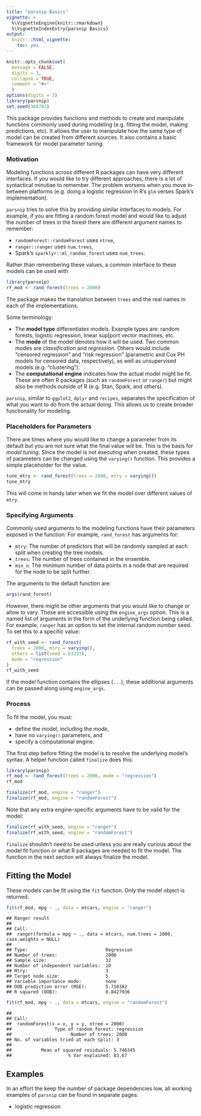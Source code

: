 ```yaml
---
title: "parsnip Basics"
vignette: >
  %\VignetteEngine{knitr::rmarkdown}
  %\VignetteIndexEntry{parsnip Basics}
output:
  knitr:::html_vignette:
    toc: yes
---
```


```r
knitr::opts_chunk$set(
  message = FALSE,
  digits = 3,
  collapse = TRUE,
  comment = "#>"
  )
options(digits = 3)
library(parsnip)
set.seed(368783)
```


This package provides functions and methods to create and manipulate functions commonly used during modeling (e.g. fitting the model, making predictions, etc). It allows the user to manipulate how the same type of model can be created from different sources. It also contains a basic framework for model parameter tuning. 


### Motivation

Modeling functions across different R packages can have very different interfaces. If you would like to try different approaches, there is a lot of syntactical minutiae to remember. The problem worsens when you move in-between platforms (e.g. doing a logistic regression in R's `glm` verses Spark's implementation). 

`parsnip` tries to solve this by providing similar interfaces to models. For example, if you are fitting a random forest model and would like to adjust the number of trees in the forest there are different argument names to remember:

* `randomForest::randomForest` uses `ntree`,
* `ranger::ranger` uses `num.trees`,  
* Spark's `sparklyr::ml_random_forest` uses `num_trees`.

Rather than remembering these values, a common interface to these models can be used with

```r
library(parsnip)
rf_mod <- rand_forest(trees = 2000)
``` 

The package makes the translation between `trees` and the real names in each of the implementations. 

Some terminology:

* The **model type** differentiates models. Example types are: random forests, logistic regression, linear sup[port vector machines, etc. 
* The **mode** of the model denotes how it will be used. Two common modes are _classification_ and _regression_. Others would include "censored regression" and "risk regression" (parametric and Cox PH models for censored data, respectively), as well as unsupervised models (e.g. "clustering"). 
* The **computational engine** indicates how the actual model might be fit. These are often R packages (such as `randomForest` or `ranger`) but might also be methods outside of R (e.g. Stan, Spark, and others). 

`parsnip`, similar to `ggplot2`, `dplyr` and `recipes`, separates the specification of what you want to do from the actual doing. This allows us to create broader functionality for modeling. 


### Placeholders for Parameters

There are times where you would like to change a parameter from its default but you are not sure what the final value will be. This is the basis for _model tuning_. Since the model is not executing when created, these types of parameters can be changed using the `varying()` function. This provides a simple placeholder for the value. 

```r
tune_mtry <- rand_forest(trees = 2000, mtry = varying())
tune_mtry
```

This will come in handy later when we fit the model over different values of `mtry`. 

### Specifying Arguments

Commonly used arguments to the modeling functions have their parameters exposed in the function. For example, `rand_forest` has arguments for:

* `mtry`: The number of predictors that will be randomly sampled at each split when creating the tree models.
* `trees`: The number of trees contained in the ensemble.
* `min_n`: The minimum number of data points in a node that are required for the node to be split further.

The arguments to the default function are:

```r
args(rand_forest)
```

However, there might be other arguments that you would like to change or allow to vary. These are accessible using the `engine_args` option. This is a named list of arguments in the form of the underlying function being called. For example, `ranger` has an option to set the internal random number seed. To set this to a specific value: 

```r
rf_with_seed <- rand_forest(
  trees = 2000, mtry = varying(), 
  others = list(seed = 63233), 
  mode = "regression"
)
rf_with_seed
```

If the model function contains the ellipses (`...`), these additional arguments can be passed along using `engine_args`. 

### Process

To fit the model, you must:

* define the model, including the _mode_,
* have no `varying()` parameters, and
* specify a computational engine. 

The first step before fitting the model is to resolve the underlying model's syntax. A helper function called `finalize` does this:

```r
library(parsnip)
rf_mod <- rand_forest(trees = 2000, mode = "regression")
rf_mod

finalize(rf_mod, engine = "ranger")
finalize(rf_mod, engine = "randomForest")
```

Note that any extra engine-specific arguments have to be valid for the model:

```r
finalize(rf_with_seed, engine = "ranger")
finalize(rf_with_seed, engine = "randomForest")
```

`finalize` shouldn't need to be used unless you are really curious about the model fit function or what R packages are needed to fit the model. The function in the next section will always finalize the model. 


## Fitting the Model

These models can be fit using the `fit` function. Only the model object is returned. 

```r
fit(rf_mod, mpg ~ ., data = mtcars, engine = "ranger")
```

```
## Ranger result
## 
## Call:
##  ranger(formula = mpg ~ ., data = mtcars, num.trees = 2000, case.weights = NULL) 
## 
## Type:                             Regression 
## Number of trees:                  2000 
## Sample size:                      32 
## Number of independent variables:  10 
## Mtry:                             3 
## Target node size:                 5 
## Variable importance mode:         none 
## OOB prediction error (MSE):       5.710382 
## R squared (OOB):                  0.8427936
```

```r
fit(rf_mod, mpg ~ ., data = mtcars, engine = "randomForest")
```

```
## 
## Call:
##  randomForest(x = x, y = y, ntree = 2000) 
##                Type of random forest: regression
##                      Number of trees: 2000
## No. of variables tried at each split: 3
## 
##           Mean of squared residuals: 5.746345
##                     % Var explained: 83.67
```


## Examples

In an effort the keep the number of package dependencies low, all working examples of `parsnip` can be found in separate pages: 

* logistic regression



